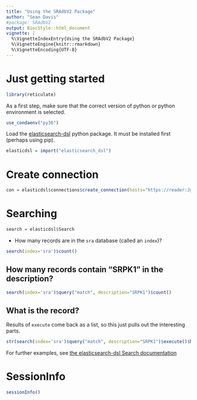 ```yaml
---
title: "Using the SRAdbV2 Package"
author: "Sean Davis"
#package: SRAdbV2
output: BiocStyle::html_document
vignette: |
  %\VignetteIndexEntry{Using the SRAdbV2 Package}
  %\VignetteEngine{knitr::rmarkdown}
  %\VignetteEncoding{UTF-8}  
---
```


# Just getting started

```r
library(reticulate)
```

As a first step, make sure that the correct version of python or
python environment is selected.

```r
use_condaenv("py36")
```

Load the [elasticsearch-dsl] python package. It must be installed
first (perhaps using pip).

```r
elasticdsl = import("elasticsearch_dsl")
```

# Create connection

```r
con = elasticdsl$connections$create_connection(hosts="https://reader:JggBxPpn8RrNHqSv@c0b1083b4d78495d3b29a72d74fcea41.us-east-1.aws.found.io:9243/")
```

# Searching

```r
search = elasticdsl$Search
```
- How many records are in the `sra` database (called an `index`)?

```r
search(index='sra')$count()
```

## How many records contain "SRPK1" in the description?

```r
search(index='sra')$query("match", description="SRPK1")$count()
```

## What is the record?

Results of `execute` come back as a list, so this just pulls out the
interesting parts.

```r
str(search(index='sra')$query("match", description="SRPK1")$execute()$hits$hits)
```

For further examples,
see
[the elasticsearch-dsl Search documentation](https://elasticsearch-dsl.readthedocs.io/en/latest/search_dsl.html)


[elasticsearch-dsl]: https://elasticsearch-dsl.readthedocs.io/

# SessionInfo

```r
sessionInfo()
```
